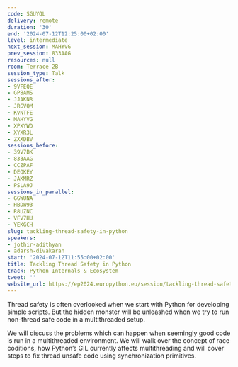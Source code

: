 ```yaml
---
code: SGUYQL
delivery: remote
duration: '30'
end: '2024-07-12T12:25:00+02:00'
level: intermediate
next_session: MAHYVG
prev_session: 833AAG
resources: null
room: Terrace 2B
session_type: Talk
sessions_after:
- 9VFEQE
- GP8AMS
- JJAKNR
- JRGVQM
- KVNTFE
- MAHYVG
- XPXYWD
- XYXR3L
- ZXXDBV
sessions_before:
- 39V7BK
- 833AAG
- CCZPAF
- DEQKEY
- JAKMRZ
- PSLA9J
sessions_in_parallel:
- GGWUNA
- HBDW93
- R8UZNC
- VFV7HU
- YEKGCH
slug: tackling-thread-safety-in-python
speakers:
- jothir-adithyan
- adarsh-divakaran
start: '2024-07-12T11:55:00+02:00'
title: Tackling Thread Safety in Python
track: Python Internals & Ecosystem
tweet: ''
website_url: https://ep2024.europython.eu/session/tackling-thread-safety-in-python
---
```


Thread safety is often overlooked when we start with Python for developing simple scripts. But the hidden monster will be unleashed when we try to run non-thread safe code in a multithreaded setup.

We will discuss the problems which can happen when seemingly good code is run in a multithreaded environment. We will walk over the concept of race coditions, how Python’s GIL currently affects multithreading and will cover steps to fix thread unsafe code using synchronization primitives.
